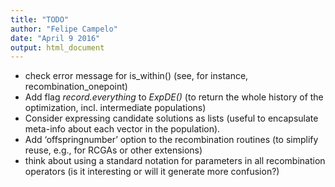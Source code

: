 ```yaml
---
title: "TODO"
author: "Felipe Campelo"
date: "April 9 2016"
output: html_document
---
```


- check error message for is_within() (see, for instance, recombination\_onepoint)  
- Add flag _record.everything_ to _ExpDE()_ (to return the whole history of the 
optimization, incl. intermediate populations)
- Consider expressing candidate solutions as lists (useful to encapsulate 
meta-info about each vector in the population).
- Add 'offspringnumber' option to the recombination routines (to simplify reuse, 
    e.g., for RCGAs or other extensions)
- think about using a standard notation for parameters in all recombination 
    operators (is it interesting or will it generate more confusion?)